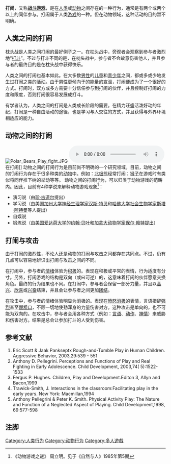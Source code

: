 '''打闹'''，又称'''[[战斗|战斗]][[游戏|游戏]]'''，是在[[人类|人类]]或[[动物|动物]]之间存在的一种行为，通常是有两个或两个以上的同伴参与。打闹属于人类[[游戏|游戏]]的一种。但在动物领域，这种活动的目的暂不明确。

==人类之间的打闹==
{{参见|枕头战|游戏}}
枕头战是人类之间打闹的最好例子之一。在枕头战中，旁观者会观察到参与者激烈地“[[打斗|打斗]]”。不过与打斗不同的是，在枕头战中，参与者不会故意伤害他人，并且参与者的最终目的是在枕头战中获得快乐。

人类之间的打闹也基本如此。在大多数[[男性|男性]]的[[儿童|儿童]]和[[青少年|青少年]]之间，都或多或少地发生过打闹之类的活动。由于男性更倾向于的能量的宣泄，打闹便成为了一个很好的方式。打闹时，双方或多方需要十分信任参与到打闹的伙伴，并且控制好打闹的力度和限度，否则打闹很容易发展成打斗。

有学者认为，人类之间的打闹是人类成长阶段的需要。在精力旺盛活泼好动的年纪，打闹是一种自由活动的途径，也是学习与人交往的方式，并且获得与外界环境相适应的能力。

==动物之间的打闹==
[[File:Polar_Bears_Play_fight.JPG|thumb]]
[[File:Play_fight_of_polar_bears_edit_1.avi.OGG|right]]在打闹]]
动物之间的打闹行为是目前尚不明确的一个研究领域。目前，动物之间的打闹行为存在于很多种类的[[动物|动物]]中。例如：[[北极熊|北极熊]]经常打闹；[[猴子|猴子]]在游戏时有类似将同伴推下树的举动等等。
动物之间的打闹行为，可以归类于动物游戏的范畴内。因此，目前有4种学说来解释动物游戏现象<ref>《动物游戏之谜》 周立明。见于《自然与人》1985年第5期</ref>：
*演习说（由[[珍·古道尔|珍·古道尔]]提出）
*学习说（由美国[[加州大学|加州大学]][[神经生理学家|神经生理学家]][[汉斯·特贝|汉斯·特贝]]和[[哈佛大学|哈佛大学]][[社会生物学家|社会生物学家]][[斯塔·阿特曼|斯塔·阿特曼]]等人提出）
*自娱说
*锻炼说（由[[美国|美国]][[爱达荷大学|爱达荷大学]]的[[约翰·贝叶|约翰·贝叶]]和[[加拿大|加拿大]][[动物学家|动物学家]][[保尔·赖特|保尔·赖特]][[提出|提出]]）
{{clear}}

==打闹与攻击==
由于打闹的激烈性，不论人还是动物的打闹与攻击之间都存在共同点。不过，仍有几点可以容易地辨识出打闹与攻击之间的不同。

在打闹中，参与者的[[情绪|情绪]]体验为[[积极|积极]]的。表现在积极或平常的表情，行为适度有分寸。另外，打闹游戏的结构是双向（或曰可逆）的，这意味着打闹的伙伴愿意交换角色。最终的行为结果也不同。在打闹中，参与者会保留一部分力量，并且以[[高兴|高兴]]、[[欣喜|欣喜]]或[[兴奋|兴奋]]结束，并且会让参与者之间更加[[团结|团结]]。

在攻击中，参与者的情绪体验明显为消极的。表现在[[愤怒|愤怒]][[消极|消极]]的表情，言语措辞[[强烈|强烈]]甚至[[爆粗口|爆粗口]]，不顾一切地使劲浑身的力量伤害对方。这种攻击是单向的，也不可能为双向的。在攻击中，参与者会用各种方式（例如：[[言语|言语]]、[[动作|动作]]、[[神情|神情]]）来威胁和伤害对方。结果是总会让参加打斗的人受到伤害。

==参考文献==
#Eric Scott & Jaak Pankseptx Rough-and-Tumble Play in Human Children. Aggressive Behavior, 2003,29:539 - 551
#Anthony D. Pellegrini. Perceptions and Functions of Play and Real Fighting in Early Adolescence. Child Development, 2003,74( 5):1522-1533
#Fergus P. Hughes. Children, Play and Development.Editon 3, Allyn and Bacon,1999
#Trawick-Smith, J. Interactions in the classroom:Facilitating play in the early years. New York: Macmillan,1994
#Anthony Pellegrini & Peter K. Smith. Physical Activity Play: The Nature and Function of a Neglected Aspect of Playing. Child Development,1998, 69:577-598
==注脚==
{{reflist}}
[[Category:人类行为|Category:人类行为]]
[[Category:动物行为|Category:动物行为]]
[[Category:多人遊戲|Category:多人遊戲]]